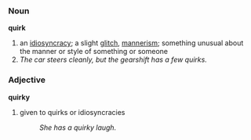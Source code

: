 ===Noun===
'''quirk'''
#an [[idiosyncracy]]; a slight [[glitch]], [[mannerism]]; something unusual about the manner or style of something or someone
#''The car steers cleanly, but the gearshift has a few quirks.''

===Adjective===
'''quirky'''
#given to quirks or idiosyncracies
#:''She has a quirky laugh.''
